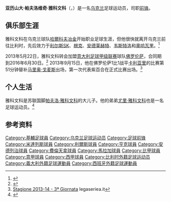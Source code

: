 {{noteTA
|G1=Football
|G2=uefa
}}
{{Infobox football biography
| name           = 亚历山大·雅科文科<br>Олександр Яковенко
| fullname       = Олександр Павлович Яковенко<br>Oleksandr Pavlovych Yakovenko
| birth_date     = {{Birth date and age|1987|6|23|df=yes}}
| birth_place    = [[苏联|苏联]][[乌克兰苏维埃社会主义共和国|乌克兰苏维埃社会主义共和国]][[基辅|基辅]]
| height         = {{height|m=1.82}}
| currentclub    = 
| clubnumber     = 
| position       = [[前锋_(足球)|前锋]]
| youthyears1    = 1999–2003
| youthclubs1    = 基辅火车头
| years1         = 2003–2005
| years2         = 2005–2006
| years3         = 2006–2008
| years4         = 2008
| years5         = 2008–2013
| years6         = 2009–2011
| years7         = 2012
| clubs1         = [[哈爾科夫冶金工人足球俱樂部|哈爾科夫冶金工人]]
| clubs2         = [[皇家利亞斯體育會|利亞斯]]
| clubs3         = [[皇家亨克體育會|亨克]]
| clubs4         = → [[皇家安德列治體育會|安德列治]] (租借)
| clubs5         = [[皇家安德列治體育會|安德列治]]
| clubs6         = → [[皇家韋斯達路足球會|韋斯達路]] (租借)
| clubs7         = → [[奧哈瓦里足球俱樂部|奧哈瓦里]] (租借)
| caps1          = 8  | goals1         = 1
| caps2          = 24 | goals2         = 2
| caps3          = 14 | goals3         = 0
| caps4          = 3  | goals4         = 0
| caps5          = 23 | goals5         = 6
| caps6          = 57 | goals6         = 13
| caps7          = 13 | goals7         = 3
| years8         = 2013–2016 | clubs8 = [[佛罗伦萨足球俱乐部|佛罗伦萨]]              | caps8 =   3 | goals8 =  0
| years9         = 2014      | clubs9 = → [[馬拉加足球俱樂部|馬拉加]] (租借)              | caps9 =   9 | goals9 =  1
| years10        = 2015      | clubs10= → [[ADO海牙|海牙]] (租借)                  | caps10 = 11 | goals10 = 2
| years11        = 2016      | clubs11= [[基輔迪納摩足球俱樂部|基輔迪納摩]]             | caps11 = 4  |goals11 = 0
| nationalyears1 = 2002 | nationalteam1 = 乌克兰U15
| nationalcaps1  = 3 | nationalgoals1 =   0
| nationalyears2 = 2003 | nationalteam2 =乌克兰U16
| nationalcaps2  = 5 | nationalgoals2 =   3
| nationalyears3 = 2002–2004 | nationalteam3 =乌克兰U17
| nationalcaps3  = 17 | nationalgoals3 =   3
| nationalyears4 = 2005 | nationalteam4 =乌克兰U18
| nationalcaps4  = 5 | nationalgoals4 =   3
| nationalyears5 = 2005 | nationalteam5 =乌克兰U19
| nationalcaps5  = 6 | nationalgoals5 =   2
| nationalyears6 = 2006–2008 | nationalteam6 =[[乌克兰21岁以下国家足球队|乌克兰U21]]
| nationalcaps6  = 9 | nationalgoals6 =   0
| nationalyears7 = 2010– | nationalteam7 =[[乌克兰国家足球队|乌克兰]]
| nationalcaps7  = 1 | nationalgoals7 =   0
| pcupdate       = 2013年9月15日
| ntupdate       = 2013年9月15日
}}
'''亚历山大·帕夫洛维奇·雅科文科'''（{{lang|uk|'''Олександр Павлович Яковенко'''}}，{{bd|1987年|6月23日|catIdx=Yakovenko, Oleksandr Pavlovych}}）是一名[[乌克兰|乌克兰]]足球运动员，司职[[前锋_(足球)|前锋]]。

==俱乐部生涯==
雅科文科在乌克兰球队[[哈爾科夫冶金足球俱樂部|哈爾科夫冶金]]开始职业足球生涯，但他很快就离开乌克兰前往比利时，先后效力于[[利尔斯SK|利尔斯SK]]、[[KRC亨克|根克]]、[[安德莱赫特足球俱乐部|安德莱赫特]]、[[K.V.C._Westerlo|韦斯特洛]]和[[奧哈瓦里足球俱樂部|奧哈瓦里]]。<ref>{{cite news|url=http://www.sporza.be/permalink/1.1205435|title=Iakovenko to play at Den Dreef|language=nl|date=2012-01-26|publisher=sporza.be}}</ref>

2013年5月22日，雅科文科转会加盟[[意大利足球甲级联赛|意大利足球甲级联赛]]球队[[佛罗伦萨足球俱乐部|佛罗伦萨]]，合同期到2016年6月30日。<ref>{{cite news|url=http://it.violachannel.tv/dettaglio-ultimora/items/la-fiorentina-ingaggia-iakovenko.html|title=La Fiorentina ingaggia Iakovenko|publisher=it.violachannel.tv|date=22 May 2013|accessdate=2013-10-23|archive-date=2018-05-14|archive-url=https://web.archive.org/web/20180514064800/http://it.violachannel.tv/dettaglio-ultimora/items/la-fiorentina-ingaggia-iakovenko.html|dead-url=no}}</ref> 2013年9月15日，他在佛罗伦萨1比1战平[[卡利亚里足球俱乐部|卡利亚里]]的比赛第51分钟替补[[马里奥·戈麦斯|马里奥·戈麦斯]]出场，第一次代表紫百合在正式比赛出场。<ref>[http://www.legaseriea.it/it/serie-a-tim/match-report/-/match-report/Fiorentina-Cagliari/66204 Stagione 2013-14 - 3ª Giornata] {{Wayback|url=http://www.legaseriea.it/it/serie-a-tim/match-report/-/match-report/Fiorentina-Cagliari/66204 |date=20130929175453 }} legaseriea.it</ref>

==个人生活==
雅科文科是苏联国脚[[Pavlo_Yakovenko|帕夫洛·雅科文科]]的大儿子。他的弟弟[[Yuriy_Yakovenko|尤里·雅科文科]]也是一名足球运动员。<ref>{{cite web|publisher=gold-football.at.ua|title=Олександр Яковенко: Я був присутнім на пологах свого сина|url=http://gold-football.at.ua/news/oleksandr_jakovenko_ja_buv_prisutnim_na_pologakh_svogo_sina/2010-10-07-429|language=uk|date=2010-10-07|accessdate=2013-10-23|archive-date=2018-10-06|archive-url=https://web.archive.org/web/20181006035133/http://gold-football.at.ua/news/oleksandr_jakovenko_ja_buv_prisutnim_na_pologakh_svogo_sina/2010-10-07-429|dead-url=no}}</ref>

==参考资料==
{{reflist}}

{{DEFAULTSORT:Yakovenko, Oleksandr Pavlovych}}
[[Category:基輔足球員|Category:基輔足球員]]
[[Category:乌克兰足球运动员|Category:乌克兰足球运动员]]
[[Category:足球前锋|Category:足球前锋]]
[[Category:米達列斯球員|Category:米達列斯球員]]
[[Category:利爾斯球員|Category:利爾斯球員]]
[[Category:亨克球員|Category:亨克球員]]
[[Category:安德列治球員|Category:安德列治球員]]
[[Category:費倫天拿球員|Category:費倫天拿球員]]
[[Category:馬拉加球員|Category:馬拉加球員]]
[[Category:比甲球員|Category:比甲球員]]
[[Category:意甲球員|Category:意甲球員]]
[[Category:西甲球員|Category:西甲球員]]
[[Category:比利时外籍足球运动员|Category:比利时外籍足球运动员]]
[[Category:義大利外籍足球運動員|Category:義大利外籍足球運動員]]
[[Category:西班牙外籍足球運動員|Category:西班牙外籍足球運動員]]